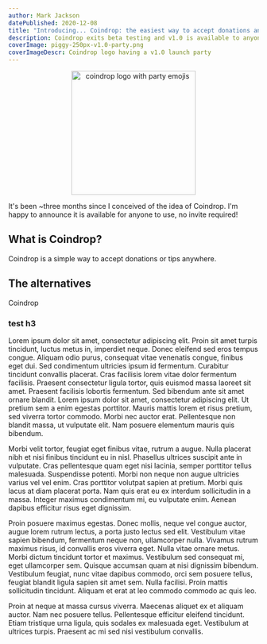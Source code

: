```yaml
---
author: Mark Jackson
datePublished: 2020-12-08
title: "Introducing... Coindrop: the easiest way to accept donations and tips"
description: Coindrop exits beta testing and v1.0 is available to anyone with a Google or Facebook account!
coverImage: piggy-250px-v1.0-party.png
coverImageDescr: Coindrop logo having a v1.0 launch party
---
```


<Center mb={3}><Image src="/blog-content/launch/piggy-250px-v1.0-party.png" width="250" height="250" alt="coindrop logo with party emojis" /></Center>

It's been ~three months since I conceived of the idea of Coindrop. I'm happy to announce it is available for anyone to use, no invite required!

## What is Coindrop?

Coindrop is a simple way to accept donations or tips anywhere. 

## The alternatives

Coindrop 

### test h3

Lorem ipsum dolor sit amet, consectetur adipiscing elit. Proin sit amet turpis tincidunt, luctus metus in, imperdiet neque. Donec eleifend sed eros tempus congue. Aliquam odio purus, consequat vitae venenatis congue, finibus eget dui. Sed condimentum ultricies ipsum id fermentum. Curabitur tincidunt convallis placerat. Cras facilisis lorem vitae dolor fermentum facilisis. Praesent consectetur ligula tortor, quis euismod massa laoreet sit amet. Praesent facilisis lobortis fermentum. Sed bibendum ante sit amet ornare blandit. Lorem ipsum dolor sit amet, consectetur adipiscing elit. Ut pretium sem a enim egestas porttitor. Mauris mattis lorem et risus pretium, sed viverra tortor commodo. Morbi nec auctor erat. Pellentesque non blandit massa, ut vulputate elit. Nam posuere elementum mauris quis bibendum.

Morbi velit tortor, feugiat eget finibus vitae, rutrum a augue. Nulla placerat nibh et nisi finibus tincidunt eu in nisl. Phasellus ultrices suscipit ante in vulputate. Cras pellentesque quam eget nisi lacinia, semper porttitor tellus malesuada. Suspendisse potenti. Morbi non neque non augue ultricies varius vel vel enim. Cras porttitor volutpat sapien at pretium. Morbi quis lacus at diam placerat porta. Nam quis erat eu ex interdum sollicitudin in a massa. Integer maximus condimentum mi, eu vulputate enim. Aenean dapibus efficitur risus eget dignissim.

Proin posuere maximus egestas. Donec mollis, neque vel congue auctor, augue lorem rutrum lectus, a porta justo lectus sed elit. Vestibulum vitae sapien bibendum, fermentum neque non, ullamcorper nulla. Vivamus rutrum maximus risus, id convallis eros viverra eget. Nulla vitae ornare metus. Morbi dictum tincidunt tortor et maximus. Vestibulum sed consequat mi, eget ullamcorper sem. Quisque accumsan quam at nisi dignissim bibendum. Vestibulum feugiat, nunc vitae dapibus commodo, orci sem posuere tellus, feugiat blandit ligula sapien sit amet sem. Nulla facilisi. Proin mattis sollicitudin tincidunt. Aliquam et erat at leo commodo commodo ac quis leo.

Proin at neque at massa cursus viverra. Maecenas aliquet ex et aliquam auctor. Nam nec posuere tellus. Pellentesque efficitur eleifend tincidunt. Etiam tristique urna ligula, quis sodales ex malesuada eget. Vestibulum at ultrices turpis. Praesent ac mi sed nisi vestibulum convallis.
